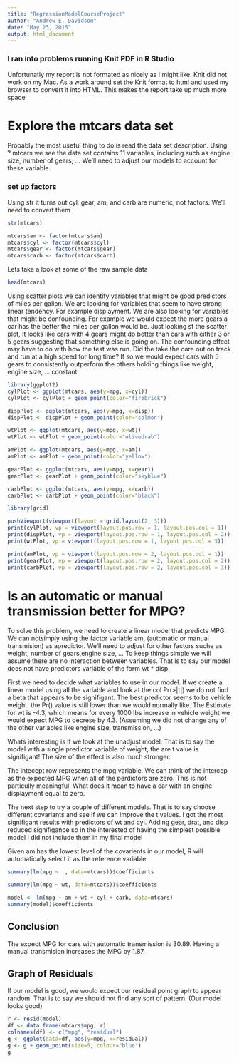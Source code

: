 ```yaml
---
title: "RegressionModelCourseProject"
author: "Andrew E. Davidson"
date: "May 23, 2015"
output: html_document
---
```

### I ran into problems running Knit PDF in R Studio
Unfortunatly my report is not formated as nicely as I might like. Knit did
not work on my Mac. As a work around set the Knit format to html and used my
browser to convert it into HTML. This makes the report take up much more space

# Explore the mtcars data set
Probably the most useful thing to do is read the data set description. Using
? mtcars we see the data set contains 11 variables, including such as engine size, number of gears, ... We'll need to adjust our models to account for these variable.

### set up factors 
Using str it turns out cyl, gear, am, and carb are numeric, not factors. We'll
need to convert them
```r
str(mtcars)

mtcars$am <- factor(mtcars$am)
mtcars$cyl <- factor(mtcars$cyl)
mtcars$gear <- factor(mtcars$gear)
mtcars$carb <- factor(mtcars$carb)
```

Lets take a look at some of the raw sample data
```r
head(mtcars)
```

Using scatter plots we can identify variables that might be good predictors of miles per gallon. We are looking for variables that seem to have strong linear tendency. For example displayment. We are also looking for variables that might be confounding. For example we would expect the more gears a car has the better the miles per gallon would be. Just looking st the scatter plot, It looks like cars with 4 gears might do better than cars with either 3 or 5 gears suggesting that something else is going on. The confounding effect may have to do with how the test was run. Did the take the care out on track and run at a high speed for long time? If so we would expect cars with 5 gears to consistently outperform the others holding things like weight, engine size, ... constant



```r
library(ggplot2)
cylPlot <- ggplot(mtcars, aes(y=mpg, x=cyl))
cylPlot <- cylPlot + geom_point(color="firebrick")

dispPlot <- ggplot(mtcars, aes(y=mpg, x=disp))
dispPlot <- dispPlot + geom_point(color="salmon")

wtPlot <- ggplot(mtcars, aes(y=mpg, x=wt))
wtPlot <- wtPlot + geom_point(color="olivedrab")

amPlot <- ggplot(mtcars, aes(y=mpg, x=am))
amPlot <- amPlot + geom_point(color="yellow")

gearPlot <- ggplot(mtcars, aes(y=mpg, x=gear))
gearPlot <- gearPlot + geom_point(color="skyblue")

carbPlot <- ggplot(mtcars, aes(y=mpg, x=carb))
carbPlot <- carbPlot + geom_point(color="black")

library(grid)

pushViewport(viewport(layout = grid.layout(2, 3)))
print(cylPlot, vp = viewport(layout.pos.row = 1, layout.pos.col = 1))
print(dispPlot, vp = viewport(layout.pos.row = 1, layout.pos.col = 2))
print(wtPlot, vp = viewport(layout.pos.row = 1, layout.pos.col = 3))

print(amPlot, vp = viewport(layout.pos.row = 2, layout.pos.col = 1))
print(gearPlot, vp = viewport(layout.pos.row = 2, layout.pos.col = 2))
print(carbPlot, vp = viewport(layout.pos.row = 2, layout.pos.col = 3))
```

# Is an automatic or manual transmission better for MPG?
To solve this problem, we need to create a linear model that predicts MPG. We can notsimply using the factor variable am, (automatic or manual transmision) as apredictor. We'll need to adjust for other factors suche as weight, number of gears,engine size, ... To keep things simple we will assume there are no interaction between variables. That is to say our model does not have predictors variable of the form wt * disp.

First we need to decide what variables to use in our model. If we create a 
linear model using all the variable and look at the col Pr(>|t|) we do not find
a beta that appears to be signifigant. The best predictor seems to be vehicle weight. the Pr() value is still lower than we would normally like. The Estimate for wt is -4.3, which means for every 1000 lbs increase in vehicle weight we would expect MPG to decrese by 4.3. (Assuming we did not change any of the other variables like engine size, transmission, ...)

Whats interesting is if we look at the unadjust model. That is to say the model with a single predictor variable of weight, the are t value is signifigant! The size of the effect is also much stronger.

The intecept row represents the mpg variable. We can think of the intercep as the expected MPG when all of the perdictors are zero. This is not particully meaningful. What does it mean to have a car with an engine displayment equal to zero.

The next step to try a couple of different models. That is to say choose different covariants and see if we can improve the t values. I got the most signifigant results with predictors of wt and cyl. Adding gear, drat, and disp reduced signifigance so in the interested of having the simplest possible model I did not include them in my final model

Given am has the lowest level of the covarients in our model, R will automatically
select it as the reference variable.

```r
summary(lm(mpg ~ ., data=mtcars))$coefficients

summary(lm(mpg ~ wt, data=mtcars))$coefficients

model <- lm(mpg ~ am + wt + cyl + carb, data=mtcars)
summary(model)$coefficients
```

## Conclusion
The expect MPG for cars with automatic transmission is 30.89. Having a manual 
transmision increases the MPG by 1.87.

## Graph of Residuals
If our model is good, we would expect our residual point graph to appear random.
That is to say we should not find any sort of pattern. (Our model looks good)
```r
r <- resid(model)
df <- data.frame(mtcars$mpg, r)
colnames(df) <- c("mpg", "residual")
g <- ggplot(data=df, aes(y=mpg, x=residual))
g <- g + geom_point(size=5, colour="blue")
g
```



